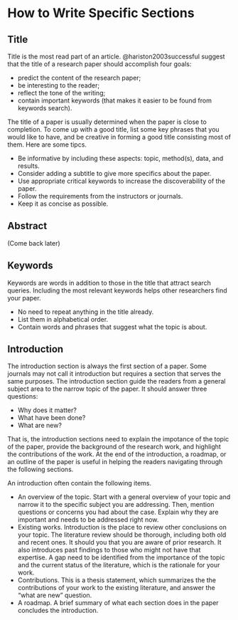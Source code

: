 # How to Write Specific Sections


## Title

Title is the most read part of an article. @hariston2003successful suggest that
the title of a research paper should accomplish four goals:

+ predict the content of the research paper;
+ be interesting to the reader;
+ reflect the tone of the writing;
+ contain important keywords (that makes it easier to be found from keywords
  search).
  
The title of a paper is usually determined when the paper is close to
completion. To come up with a good title, list some key phrases that you would
like to have, and be creative in forming a good title consisting most of them.
Here are some tipcs.

+ Be informative by including these aspects: topic, method(s), data, and
  results.
+ Consider adding a subtitle to give more specifics about the paper.
+ Use appropriate critical keywords to increase the discoverability of the
  paper.
+ Follow the requirements from the instructors or journals.
+ Keep it as concise as possible.

## Abstract

(Come back later)

## Keywords
Keywords are words in addition to those in the title that attract search
queries. Including the most relevant keywords helps other researchers find
your paper.


+ No need to repeat anything in the title already. 
+ List them in alphabetical order.
+ Contain words and phrases that suggest what the topic is about. 

## Introduction

The introduction section is always the first section of a paper. Some journals
may not call it introduction but requires a section that serves the same
purposes. The introduction section guide the readers from a general subject area
to the narrow topic of the paper. It should answer three questions:

+ Why does it matter?
+ What have been done?
+ What are new?

That is, the introduction sections need to explain the impotance of the topic of
the paper, provide the background of the research work, and highlight the
contributions of the work. At the end of the introduction, a roadmap, or an
outline of the paper is useful in helping the readers navigating through the
following sections.

An introduction often contain the following items.

+ An overview of the topic. Start with a general overview of your topic and
  narrow it to the specific subject you are addressing. Then, mention
  questions or concerns you had about the case. Explain why they are important
  and needs to be addressed right now.
+ Existing works. Introduction is the place to review other conclusions on your
  topic. The literature review should be thorough, including both old and recent
  ones. It should you that you are aware of prior research. It also introduces
  past findings to those who might not have that expertise. A gap need to be
  identified from the importance of the topic and the current status of the
  literature, which is the rationale for your work.
+ Contributions. This is a thesis statement, which summarizes the the
  contributions of your work to the existing literature, and answer the "what
  are new" question.
+ A roadmap. A brief summary of what each section does in the paper concludes
  the introduction.
  
  

